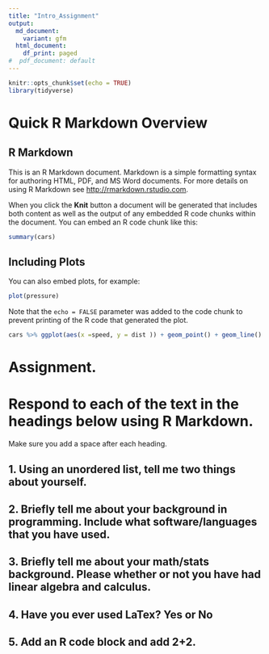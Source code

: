 ```yaml
---
title: "Intro_Assignment"
output:
  md_document:
    variant: gfm
  html_document:
    df_print: paged
#  pdf_document: default
---
```



```r
knitr::opts_chunk$set(echo = TRUE)
library(tidyverse)
```
# Quick R Markdown Overview

## R Markdown

This is an R Markdown document. Markdown is a simple formatting syntax for authoring HTML, PDF, and MS Word documents. For more details on using R Markdown see <http://rmarkdown.rstudio.com>.

When you click the **Knit** button a document will be generated that includes both content as well as the output of any embedded R code chunks within the document. You can embed an R code chunk like this:

```r
summary(cars)
```

## Including Plots

You can also embed plots, for example:

```r
plot(pressure)
```

Note that the `echo = FALSE` parameter was added to the code chunk to prevent printing of the R code that generated the plot.

```r

cars %>% ggplot(aes(x =speed, y = dist )) + geom_point() + geom_line()
```

# Assignment. 

# Respond to each of the text in the headings below using R Markdown.

Make sure you add a space after each heading.



## 1. Using an unordered list, tell me two things about yourself.

## 2. Briefly tell me about your background in programming. Include what software/languages that you have used.

## 3. Briefly tell me about your math/stats background. Please whether or not you have had linear algebra and calculus.

## 4. Have you ever used LaTex? Yes or No

## 5. Add an R code block and add 2+2.
